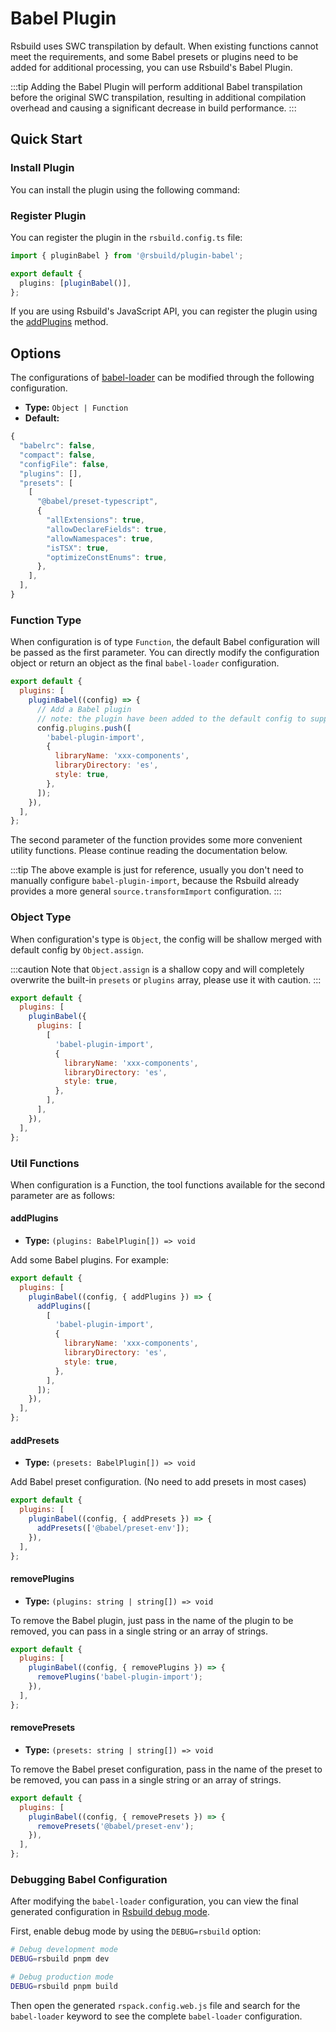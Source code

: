 # Babel Plugin

Rsbuild uses SWC transpilation by default. When existing functions cannot meet the requirements, and some Babel presets or plugins need to be added for additional processing, you can use Rsbuild's Babel Plugin.

:::tip
Adding the Babel Plugin will perform additional Babel transpilation before the original SWC transpilation, resulting in additional compilation overhead and causing a significant decrease in build performance.
:::

## Quick Start

### Install Plugin

You can install the plugin using the following command:


<PackageManagerTabs command="add @rsbuild/plugin-babel -D" />

### Register Plugin

You can register the plugin in the `rsbuild.config.ts` file:

```ts title="rsbuild.config.ts"
import { pluginBabel } from '@rsbuild/plugin-babel';

export default {
  plugins: [pluginBabel()],
};
```

If you are using Rsbuild's JavaScript API, you can register the plugin using the [addPlugins](/api/javascript-api/instance.html#rsbuildaddplugins) method.

## Options

The configurations of [babel-loader](https://github.com/babel/babel-loader) can be modified through the following configuration.

- **Type:** `Object | Function`
- **Default:**

```ts
{
  "babelrc": false,
  "compact": false,
  "configFile": false,
  "plugins": [],
  "presets": [
    [
      "@babel/preset-typescript",
      {
        "allExtensions": true,
        "allowDeclareFields": true,
        "allowNamespaces": true,
        "isTSX": true,
        "optimizeConstEnums": true,
      },
    ],
  ],
}
```

### Function Type

When configuration is of type `Function`, the default Babel configuration will be passed as the first parameter. You can directly modify the configuration object or return an object as the final `babel-loader` configuration.

```js
export default {
  plugins: [
    pluginBabel((config) => {
      // Add a Babel plugin
      // note: the plugin have been added to the default config to support antd load on demand
      config.plugins.push([
        'babel-plugin-import',
        {
          libraryName: 'xxx-components',
          libraryDirectory: 'es',
          style: true,
        },
      ]);
    }),
  ],
};
```

The second parameter of the function provides some more convenient utility functions. Please continue reading the documentation below.

:::tip
The above example is just for reference, usually you don't need to manually configure `babel-plugin-import`, because the Rsbuild already provides a more general `source.transformImport` configuration.
:::

### Object Type

When configuration's type is `Object`, the config will be shallow merged with default config by `Object.assign`.

:::caution
Note that `Object.assign` is a shallow copy and will completely overwrite the built-in `presets` or `plugins` array, please use it with caution.
:::

```js
export default {
  plugins: [
    pluginBabel({
      plugins: [
        [
          'babel-plugin-import',
          {
            libraryName: 'xxx-components',
            libraryDirectory: 'es',
            style: true,
          },
        ],
      ],
    }),
  ],
};
```

### Util Functions

When configuration is a Function, the tool functions available for the second parameter are as follows:

#### addPlugins

- **Type:** `(plugins: BabelPlugin[]) => void`

Add some Babel plugins. For example:

```js
export default {
  plugins: [
    pluginBabel((config, { addPlugins }) => {
      addPlugins([
        [
          'babel-plugin-import',
          {
            libraryName: 'xxx-components',
            libraryDirectory: 'es',
            style: true,
          },
        ],
      ]);
    }),
  ],
};
```

#### addPresets

- **Type:** `(presets: BabelPlugin[]) => void`

Add Babel preset configuration. (No need to add presets in most cases)

```js
export default {
  plugins: [
    pluginBabel((config, { addPresets }) => {
      addPresets(['@babel/preset-env']);
    }),
  ],
};
```

#### removePlugins

- **Type:** `(plugins: string | string[]) => void`

To remove the Babel plugin, just pass in the name of the plugin to be removed, you can pass in a single string or an array of strings.

```js
export default {
  plugins: [
    pluginBabel((config, { removePlugins }) => {
      removePlugins('babel-plugin-import');
    }),
  ],
};
```

#### removePresets

- **Type:** `(presets: string | string[]) => void`

To remove the Babel preset configuration, pass in the name of the preset to be removed, you can pass in a single string or an array of strings.

```js
export default {
  plugins: [
    pluginBabel((config, { removePresets }) => {
      removePresets('@babel/preset-env');
    }),
  ],
};
```

### Debugging Babel Configuration

After modifying the `babel-loader` configuration, you can view the final generated configuration in [Rsbuild debug mode](https://rsbuild.dev/guide/debug/debug-mode).

First, enable debug mode by using the `DEBUG=rsbuild` option:

```bash
# Debug development mode
DEBUG=rsbuild pnpm dev

# Debug production mode
DEBUG=rsbuild pnpm build
```

Then open the generated `rspack.config.web.js` file and search for the `babel-loader` keyword to see the complete `babel-loader` configuration.
